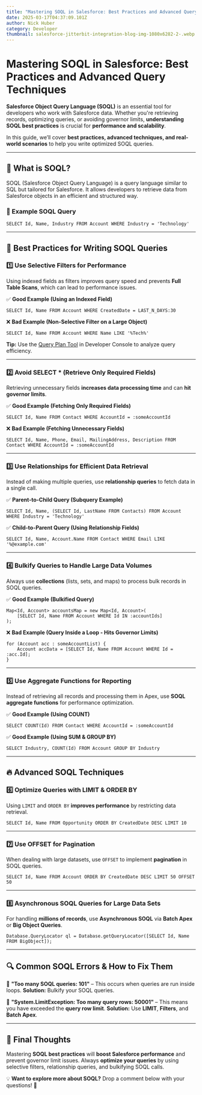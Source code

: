 ```yaml
---
title: "Mastering SOQL in Salesforce: Best Practices and Advanced Query Techniques"
date: 2025-03-17T04:37:09.101Z
author: Nick Huber
category: Developer
thumbnail: salesforce-jitterbit-integration-blog-img-1080x6282-2-.webp
---
```



# Mastering SOQL in Salesforce: Best Practices and Advanced Query Techniques

**Salesforce Object Query Language (SOQL)** is an essential tool for developers who work with Salesforce data. Whether you're retrieving records, optimizing queries, or avoiding governor limits, **understanding SOQL best practices** is crucial for **performance and scalability**.

In this guide, we’ll cover **best practices, advanced techniques, and real-world scenarios** to help you write optimized SOQL queries.

---

## 📌 What is SOQL?

SOQL (Salesforce Object Query Language) is a query language similar to SQL but tailored for Salesforce. It allows developers to retrieve data from Salesforce objects in an efficient and structured way.

### 🔹 Example SOQL Query

```apex
SELECT Id, Name, Industry FROM Account WHERE Industry = 'Technology'
```

---

## 🚀 Best Practices for Writing SOQL Queries

### 1️⃣ Use Selective Filters for Performance

Using indexed fields as filters improves query speed and prevents **Full Table Scans**, which can lead to performance issues.

✅ **Good Example (Using an Indexed Field)**

```apex
SELECT Id, Name FROM Account WHERE CreatedDate = LAST_N_DAYS:30
```

❌ **Bad Example (Non-Selective Filter on a Large Object)**

```apex
SELECT Id, Name FROM Account WHERE Name LIKE '%Tech%'
```

**Tip:** Use the [Query Plan Tool](https://developer.salesforce.com/docs/atlas.en-us.soql_sosl.meta/soql_sosl/sforce_api_calls_soql_query_plan.htm) in Developer Console to analyze query efficiency.

---

### 2️⃣ Avoid SELECT * (Retrieve Only Required Fields)

Retrieving unnecessary fields **increases data processing time** and can **hit governor limits**.

✅ **Good Example (Fetching Only Required Fields)**

```apex
SELECT Id, Name FROM Contact WHERE AccountId = :someAccountId
```

❌ **Bad Example (Fetching Unnecessary Fields)**

```apex
SELECT Id, Name, Phone, Email, MailingAddress, Description FROM Contact WHERE AccountId = :someAccountId
```

---

### 3️⃣ Use Relationships for Efficient Data Retrieval

Instead of making multiple queries, use **relationship queries** to fetch data in a single call.

✅ **Parent-to-Child Query (Subquery Example)**

```apex
SELECT Id, Name, (SELECT Id, LastName FROM Contacts) FROM Account WHERE Industry = 'Technology'
```

✅ **Child-to-Parent Query (Using Relationship Fields)**

```apex
SELECT Id, Name, Account.Name FROM Contact WHERE Email LIKE '%@example.com'
```

---

### 4️⃣ Bulkify Queries to Handle Large Data Volumes

Always use **collections** (lists, sets, and maps) to process bulk records in SOQL queries.

✅ **Good Example (Bulkified Query)**

```apex
Map<Id, Account> accountsMap = new Map<Id, Account>(
    [SELECT Id, Name FROM Account WHERE Id IN :accountIds]
);
```

❌ **Bad Example (Query Inside a Loop - Hits Governor Limits)**

```apex
for (Account acc : someAccountList) {
    Account accData = [SELECT Id, Name FROM Account WHERE Id = :acc.Id];
}
```

---

### 5️⃣ Use Aggregate Functions for Reporting

Instead of retrieving all records and processing them in Apex, use **SOQL aggregate functions** for performance optimization.

✅ **Good Example (Using COUNT)**

```apex
SELECT COUNT(Id) FROM Contact WHERE AccountId = :someAccountId
```

✅ **Good Example (Using SUM & GROUP BY)**

```apex
SELECT Industry, COUNT(Id) FROM Account GROUP BY Industry
```

---

## 🔥 Advanced SOQL Techniques

### 6️⃣ Optimize Queries with LIMIT & ORDER BY

Using `LIMIT` and `ORDER BY` **improves performance** by restricting data retrieval.

```apex
SELECT Id, Name FROM Opportunity ORDER BY CreatedDate DESC LIMIT 10
```

---

### 7️⃣ Use OFFSET for Pagination

When dealing with large datasets, use `OFFSET` to implement **pagination** in SOQL queries.

```apex
SELECT Id, Name FROM Account ORDER BY CreatedDate DESC LIMIT 50 OFFSET 50
```

---

### 8️⃣ Asynchronous SOQL Queries for Large Data Sets

For handling **millions of records**, use **Asynchronous SOQL** via **Batch Apex** or **Big Object Queries**.

```apex
Database.QueryLocator ql = Database.getQueryLocator([SELECT Id, Name FROM BigObject]);
```

---

## 🔍 Common SOQL Errors & How to Fix Them

🔴 **"Too many SOQL queries: 101"** – This occurs when queries are run inside loops. **Solution:** Bulkify your SOQL queries.

🔴 **"System.LimitException: Too many query rows: 50001"** – This means you have exceeded the **query row limit**. **Solution:** Use **LIMIT**, **Filters**, and **Batch Apex**.

---

## 📌 Final Thoughts

Mastering **SOQL best practices** will **boost Salesforce performance** and prevent governor limit issues. Always **optimize your queries** by using selective filters, relationship queries, and bulkifying SOQL calls.

💡 **Want to explore more about SOQL?** Drop a comment below with your questions! 🚀

